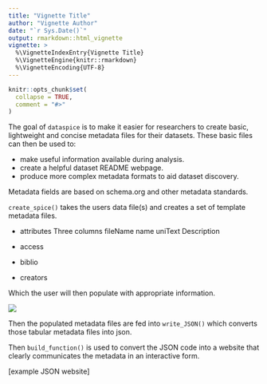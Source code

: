 ```yaml
---
title: "Vignette Title"
author: "Vignette Author"
date: "`r Sys.Date()`"
output: rmarkdown::html_vignette
vignette: >
  %\VignetteIndexEntry{Vignette Title}
  %\VignetteEngine{knitr::rmarkdown}
  %\VignetteEncoding{UTF-8}
---
```


```r
knitr::opts_chunk$set(
  collapse = TRUE,
  comment = "#>"
)
```

The goal of `dataspice` is to make it easier for researchers to create basic, lightweight and concise metadata files for their datasets. These basic files can then be used to:

 -   make useful information available during analysis.
 -   create a helpful dataset README webpage.
 -   produce more complex metadata formats to aid dataset discovery.

Metadata fields are based on schema.org and other metadata standards.

`create_spice()` takes the users data file(s) and creates a set of template metadata files.

- attributes
  Three columns 
    fileName
    name
    uniText
    Description

- access

- biblio

- creators

Which the user will then populate with appropriate information. 

![](https://user-images.githubusercontent.com/6106733/40335756-444642e0-5d1a-11e8-8c33-0d3053441a79.png)

Then the populated metadata files are fed into `write_JSON()` which converts those tabular metadata files into json. 

Then `build_function()` is used to convert the JSON code into a website that clearly communicates the metadata in an interactive form. 

[example JSON website]

